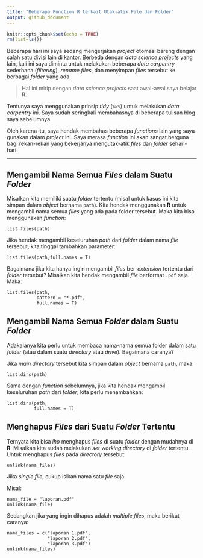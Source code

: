 ```yaml
---
title: "Beberapa Function R terkait Utak-atik File dan Folder"
output: github_document
---
```


```r
knitr::opts_chunk$set(echo = TRUE)
rm(list=ls())
```

Beberapa hari ini saya sedang mengerjakan _project_ otomasi bareng dengan salah satu divisi lain di kantor. Berbeda dengan _data science projects_ yang lain, kali ini saya diminta untuk melakukan beberapa _data carpentry_ sederhana (_filtering_), _rename files_, dan menyimpan _files_ tersebut ke berbagai _folder_ yang ada.

> Hal ini mirip dengan _data science projects_ saat awal-awal saya belajar __R__. 

Tentunya saya menggunakan prinsip _tidy_ (` %>% `) untuk melakukan _data carpentry_ ini. Saya sudah seringkali membahasnya di beberapa tulisan blog saya sebelumnya. 

Oleh karena itu, saya hendak membahas beberapa _functions_ lain yang saya gunakan dalam _project_ ini. Saya merasa _function_ ini akan sangat berguna bagi rekan-rekan yang bekerjanya mengutak-atik _files_ dan _folder_ sehari-hari.

---

## Mengambil Nama Semua _Files_ dalam Suatu _Folder_

Misalkan kita memiliki suatu _folder_ tertentu (misal untuk kasus ini kita simpan dalam _object_ bernama `path`). Kita hendak menggunakan __R__ untuk mengambil nama semua _files_ yang ada pada folder tersebut. Maka kita bisa menggunakan _function_:

```
list.files(path)
```

Jika hendak mengambil keseluruhan _path_ dari _folder_ dalam nama _file_ tersebut, kita tinggal tambahkan parameter:

```
list.files(path,full.names = T)
```

Bagaimana jika kita hanya ingin mengambil _files_ ber-_extension_ tertentu dari _folder_ tersebut? Misalkan kita hendak mengambil _file_ berformat `.pdf` saja. Maka:

```
list.files(path,
           pattern = "*.pdf",
           full.names = T)

```

## Mengambil Nama Semua _Folder_ dalam Suatu _Folder_

Adakalanya kita perlu untuk membaca nama-nama semua folder dalam satu _folder_ (atau dalam suatu _directory_ atau _drive_). Bagaimana caranya?

Jika _main directory_ tersebut kita simpan dalam _object_ bernama `path`, maka:


```
list.dirs(path)
```

Sama dengan _function_ sebelumnya, jika kita hendak mengambil keseluruhan _path_ dari _folder_, kita perlu menambahkan:


```
list.dirs(path,
          full.names = T)
```

## Menghapus _Files_ dari Suatu _Folder_ Tertentu

Ternyata kita bisa _lho_ menghapus _files_ di suatu _folder_ dengan mudahnya di __R__. Misalkan kita sudah melakukan _set working directory_ di _folder_ tertentu. Untuk menghapus _files_ pada _directory_ tersebut:

```
unlink(nama_files)
```

Jika _single file_, cukup isikan nama satu _file_ saja. 

Misal:

```
nama_file = "laporan.pdf"
unlink(nama_file)

```

Sedangkan jika yang ingin dihapus adalah _multiple files_, maka berikut caranya:

```
nama_files = c("laporan 1.pdf",
               "laporan 2.pdf",
               "laporan 3.pdf")
unlink(nama_files)

```

